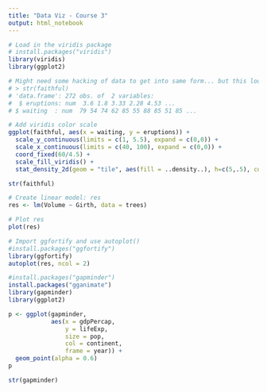 ```yaml
---
title: "Data Viz - Course 3"
output: html_notebook
---
```


```r
# Load in the viridis package
# install.packages("viridis")
library(viridis)
library(ggplot2)

# Might need some hacking of data to get into same form... but this looks ace
# > str(faithful)
# 'data.frame':	272 obs. of  2 variables:
#  $ eruptions: num  3.6 1.8 3.33 2.28 4.53 ...
# $ waiting  : num  79 54 74 62 85 55 88 85 51 85 ...

# Add viridis color scale
ggplot(faithful, aes(x = waiting, y = eruptions)) +
  scale_y_continuous(limits = c(1, 5.5), expand = c(0,0)) +
  scale_x_continuous(limits = c(40, 100), expand = c(0,0)) +
  coord_fixed(60/4.5) +
  scale_fill_viridis() +
  stat_density_2d(geom = "tile", aes(fill = ..density..), h=c(5,.5), contour = FALSE)
```

```r
str(faithful)
```
```r
# Create linear model: res
res <- lm(Volume ~ Girth, data = trees)

# Plot res
plot(res)

# Import ggfortify and use autoplot()
#install.packages("ggfortify")
library(ggfortify)
autoplot(res, ncol = 2)
```

```r
#install.packages("gapminder")
install.packages("gganimate")
library(gapminder)
library(ggplot2)

p <- ggplot(gapminder,
            aes(x = gdpPercap,
                y = lifeExp,
                size = pop,
                col = continent,
                frame = year)) +
  geom_point(alpha = 0.6)
p
```

```r
str(gapminder)
```



